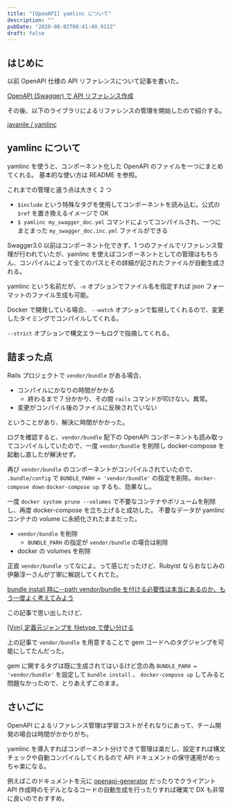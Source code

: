 ```yaml
---
title: "[OpenAPI] yamlinc について"
description: ""
pubDate: "2020-08-02T08:41:40.911Z"
draft: false
---
```


## はじめに

以前 OpenAPI 仕様の API リファレンスについて記事を書いた。

[OpenAPI (Swagger) で API リファレンス作成](/posts/20200614)

その後、以下のライブラリによるリファレンスの管理を開始したので紹介する。

[javanile / yamlinc](https://github.com/javanile/yamlinc)

## yamlinc について

yamlinc を使うと、コンポーネント化した OpenAPI のファイルを一つにまとめてくれる。
基本的な使い方は README を参照。

これまでの管理と違う点は大きく 2 つ

- `$include` という特殊なタグを使用してコンポーネントを読み込む。公式の `$ref` を置き換えるイメージで OK
- `$ yamlinc my_swagger_doc.yml` コマンドによってコンパイルされ、一つにまとまった `my_swagger_doc.inc.yml` ファイルができる

Swagger3.0 以前はコンポーネント化できず、1 つのファイルでリファレンス管理が行われていたが、yamlinc を使えばコンポーネントとしての管理はもちろん、コンパイルによって全てのパスとその詳細が記されたファイルが自動生成される。

yamlinc という名前だが、`-o` オプションでファイル名を指定すれば json フォーマットのファイル生成も可能。

Docker で開発している場合、 `--watch` オプションで監視してくれるので、変更したタイミングでコンパイルしてくれる。

`--strict` オプションで構文エラーもログで指摘してくれる。

## 詰まった点

Rails プロジェクトで `vendor/bundle` がある場合、

- コンパイルにかなりの時間がかかる
  - 終わるまで 7 分かかり、その間 `rails` コマンドが叩けない。異常。
- 変更がコンパイル後のファイルに反映されていない

ということがあり、解決に時間がかかった。

ログを確認すると、`vendor/bundle` 配下の OpenAPI コンポーネントも読み取ってコンパイルしていたので、一度 `vendor/bundle` を削除し docker-compose を起動し直したが解決せず。

再び `vendor/bundle` のコンポーネントがコンパイルされていたので、 `.bundle/config` で `BUNDLE_PARH = 'vendor/bundle'` の指定を削除。`docker-compose down` `docker-compose up` するも、効果なし。

一度 `docker system prune --volumes` で不要なコンテナやボリュームを削除し、再度 docker-compose を立ち上げると成功した。
不要なデータが yamlinc コンテナの volume に永続化されたままだった。

- `vendor/bundle` を削除
  - `BUNDLE_PARH` の指定が `vendor/bundle` の場合は削除
- docker の volumes を削除

正直 `vendor/bundle` ってなによ。って感じだったけど、Rubyist ならおなじみの伊藤淳一さんが丁寧に解説してくれてた。

[bundle install 時に--path vendor/bundle を付ける必要性は本当にあるのか、もう一度よく考えてみよう](https://qiita.com/jnchito/items/99b1dbea1767a5095d85)

この記事で思い出したけど、

[[Vim] 定義元ジャンプを filetype で使い分ける](/posts/20200720)

上の記事で `vendor/bundle` を用意することで gem コードへのタグジャンプを可能にしてたんだった。

gem に関するタグは既に生成されてはいるけど念の為 `BUNDLE_PARH = 'vendor/bundle'` を設定して `bundle install` 、 `docker-compose up` してみると問題なかったので、とりあえずこのまま。

## さいごに

OpenAPI によるリファレンス管理は学習コストがそれなりにあって、チーム開発の場合は時間がかかりがち。

yamlinc を導入すればコンポーネント分けできて管理は楽だし、設定すれば構文チェックや自動コンパイルしてくれるので API ドキュメントの保守運用がめっちゃ楽になる。

例えばこのドキュメントを元に [openapi-generator](https://github.com/OpenAPITools/openapi-generator) だったりでクライアント API 作成時のモデルとなるコードの自動生成を行ったりすれば確実で DX も非常に良いのでおすすめ。
